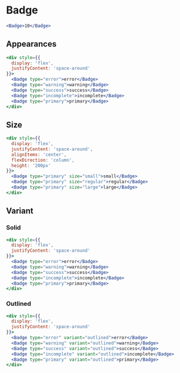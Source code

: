 
# Badge

<Documenter component={Badge}>

```jsx preview
<Badge>10</Badge>
```

</Documenter>


## Appearances

```jsx preview
<div style={{
  display: 'flex',
  justifyContent: 'space-around'
}}>
  <Badge type="error">error</Badge>
  <Badge type="warning">warning</Badge>
  <Badge type="success">success</Badge>
  <Badge type="incomplete">incomplete</Badge>
  <Badge type="primary">primary</Badge>
</div>
```

## Size

```jsx preview
<div style={{
  display: 'flex',
  justifyContent: 'space-around',
  alignItems: 'center',
  flexDirection: 'column',
  height: '200px'
}}>
  <Badge type="primary" size="small">small</Badge>
  <Badge type="primary" size="regular">regular</Badge>
  <Badge type="primary" size="large">large</Badge>
</div>
```

## Variant

### Solid

```jsx preview
<div style={{
  display: 'flex',
  justifyContent: 'space-around'
}}>
  <Badge type="error">error</Badge>
  <Badge type="warning">warning</Badge>
  <Badge type="success">success</Badge>
  <Badge type="incomplete">incomplete</Badge>
  <Badge type="primary">primary</Badge>
</div>
```

### Outlined

```jsx preview
<div style={{
  display: 'flex',
  justifyContent: 'space-around'
}}>
  <Badge type="error" variant="outlined">error</Badge>
  <Badge type="warning" variant="outlined">warning</Badge>
  <Badge type="success" variant="outlined">success</Badge>
  <Badge type="incomplete" variant="outlined">incomplete</Badge>
  <Badge type="primary" variant="outlined">primary</Badge>
</div>
```